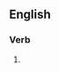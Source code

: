 {{also|air-brushing}}

==English==

===Verb===
{{head|en|present participle}}

# {{present participle of|airbrush|lang=en|nocat=1}}